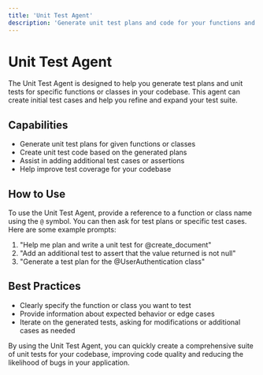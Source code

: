```yaml
---
title: 'Unit Test Agent'
description: 'Generate unit test plans and code for your functions and classes'
---
```


# Unit Test Agent

The Unit Test Agent is designed to help you generate test plans and unit tests for specific functions or classes in your codebase. This agent can create initial test cases and help you refine and expand your test suite.

## Capabilities

- Generate unit test plans for given functions or classes
- Create unit test code based on the generated plans
- Assist in adding additional test cases or assertions
- Help improve test coverage for your codebase

## How to Use

To use the Unit Test Agent, provide a reference to a function or class name using the `@` symbol. You can then ask for test plans or specific test cases. Here are some example prompts:

1. "Help me plan and write a unit test for @create_document"
2. "Add an additional test to assert that the value returned is not null"
3. "Generate a test plan for the @UserAuthentication class"

## Best Practices

- Clearly specify the function or class you want to test
- Provide information about expected behavior or edge cases
- Iterate on the generated tests, asking for modifications or additional cases as needed

By using the Unit Test Agent, you can quickly create a comprehensive suite of unit tests for your codebase, improving code quality and reducing the likelihood of bugs in your application.
